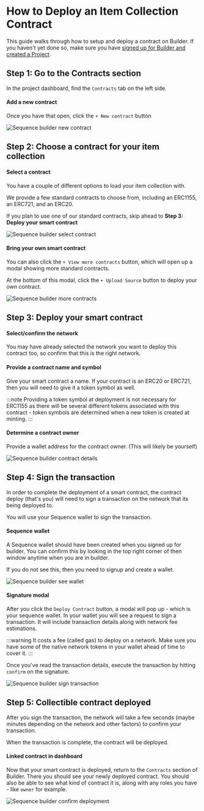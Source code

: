 
# How to Deploy an Item Collection Contract

This guide walks through how to setup and deploy a contract on Builder. If you haven't yet done so, make sure you have [signed up for Builder and created a Project](/solutions/builder/project-management).


## Step 1: Go to the Contracts section

In the project dashboard, find the `Contracts` tab on the left side.

#### Add a new contract

Once you have that open, click the `+ New contract` button

![Sequence builder new contract](/img/builder/builder_create_new_contract_for_contract_deploy.png)

## Step 2: Choose a contract for your item collection

#### Select a contract 

You have a couple of different options to load your item collection with. 

We provide a few standard contracts to choose from, including an ERC1155, an ERC721, and an ERC20.

If you plan to use one of our standard contracts, skip ahead to **Step 3: Deploy your smart contract**

![Sequence builder select contract](/img/builder/builder_select_contract_for_contract_deploy.png)

#### Bring your own smart contract

You can also click the `+ View more contracts` button, which will open up a modal showing more standard contracts.

At the bottom of this modal, click the `+ Upload Source` button to deploy your own contract.

![Sequence builder more contracts](/img/builder/builder_more_contracts_for_contract_deploy.png)

## Step 3: Deploy your smart contract

#### Select/confirm the network

You may have already selected the network you want to deploy this contract too, so confirm that this is the right network.

#### Provide a contract name and symbol

Give your smart contract a name. If your contract is an ERC20 or ERC721, then you will need to give it a token symbol as well. 

:::note
Providing a token symbol at deployment is not necessary for ERC1155 as there will be several different tokens associated with this contract - token symbols are determined when a new token is created at minting.
:::

#### Determine a contract owner

Provide a wallet address for the contract owner. (This will likely be yourself)

![Sequence builder contract details](/img/builder/builder_provide_contract_details_for_contract_deploy.png)

## Step 4: Sign the transaction

In order to complete the deployment of a smart contract, the contract deploy (that's you) will need to sign a transaction on the network that its being deployed to.

You will use your Sequence wallet to sign the transaction.

#### Sequence wallet

A Sequence wallet should have been created when you signed up for builder. You can confirm this by looking in the top right corner of then window anytime when you are in builder.

If you do not see this, then you need to signup and create a wallet.

![Sequence builder see wallet](/img/builder/builder_see_wallet_for_contract_deploy.png)

#### Signature modal

After you click the `Deploy Contract` button, a modal will pop up - which is your sequence wallet. In your wallet you will see a request to sign a transaction. It will include transaction details along with network fee estimations.

:::warning
It costs a fee (called gas) to deploy on a network. Make sure you have some of the native network tokens in your wallet ahead of time to cover it.
:::

Once you've read the transaction details, execute the transaction by hitting `confirm` on the signature.

![Sequence builder sign transaction](/img/builder/builder_sign_transaction_for_contract_deploy.png)

## Step 5: Collectible contract deployed

After you sign the transaction, the network will take a few seconds (maybe minutes depending on the network and other factors) to confirm your transaction.

When the transaction is complete, the contract will be deployed.

#### Linked contract in dashboard

Now that your smart contract is deployed, return to the `Contracts` section of Builder. There you should see your newly deployed contract. You should also be able to see what kind of contract it is, along with any roles you have - like `owner` for example.

![Sequence builder confirm deployment](/img/builder/builder_confirm_deployment_for_contract_deploy.png)